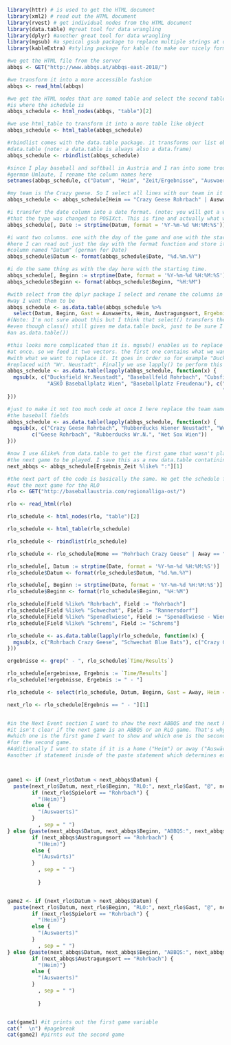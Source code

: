 <!-- The idea of this script is to update the NEXT EVENTS section on 
crazy-geese.at. So we actually need the schedule of both leagues 
The softball league is called ABBQS and the baseball league is called
RLO -->

```{r get and generate the tables, include = FALSE}

library(httr) # is used to get the HTML document
library(xml2) # read out the HTML document
library(rvest) # get individual nodes from the HTML document
library(data.table) #great tool for data wrangling
library(dplyr) #another great tool for data wrangling
library(mgsub) #a speical gsub package to replace multiple strings at once
library(kableExtra) #styling package for kable (to make our nicely formatted table)

#we get the HTML file from the server
abbqs <- GET("http://www.abbqs.at/abbqs-east-2018/")

#we transform it into a more accessible fashion
abbqs <- read_html(abbqs)

#we get the HTML nodes that are named table and select the second table. this
#is where the schedule is
abbqs_schedule <- html_nodes(abbqs, "table")[2]

#we use html_table to transform it into a more table like object
abbqs_schedule <- html_table(abbqs_schedule)

#rbindlist comes with the data.table package. it transforms our list object into a
#data.table (note: a data.table is always also a data.frame)
abbqs_schedule <- rbindlist(abbqs_schedule)

#since I play baseball and softball in Austria and I ran into some trouble with
#german Umlaute, I rename the column names here
setnames(abbqs_schedule, c("Datum", "Heim", "Zeit/Ergebnisse", "Auswaerts", "Austragungsort"))

#my team is the Crazy geese. So I select all lines with our team in it
abbqs_schedule <- abbqs_schedule[Heim == "Crazy Geese Rohrbach" | Auswaerts == "Crazy Geese Rohrbach"]

#i transfer the date column into a date format. (note: you will get a warning message
#that the type was changed to POSIXct. This is fine and actually what we want)
abbqs_schedule[, Date := strptime(Datum, format = '%Y-%m-%d %H:%M:%S')]

#i want two columns. one with the day of the game and one with the starting time
#here I can read out just the day with the format function and store it in a new
#column named "Datum" (german for Date)
abbqs_schedule$Datum <- format(abbqs_schedule$Date, "%d.%m.%Y")

#i do the same thing as with the day here with the starting time. 
abbqs_schedule[, Beginn := strptime(Date, format = '%Y-%m-%d %H:%M:%S')]
abbqs_schedule$Beginn <- format(abbqs_schedule$Beginn, "%H:%M")

#with select from the dplyr package I select and rename the columns in the
#way I want them to be
abbqs_schedule <- as.data.table(abbqs_schedule %>%
  select(Datum, Beginn, Gast = Auswaerts, Heim, Austragungsort, Ergebnis_Zeit = `Zeit/Ergebnisse`))
#(Note: I'm not sure about this but I think that select() transfers the data.table into something else
#even though class() still gives me data.table back, just to be sure I wrap the whole comannd into 
#an as.data.table())

#this looks more complicated than it is. mgsub() enables us to replace more than one character string
#at once. so we feed it two vectors. the first one contains what we want to replace and the second one
#with what we want to replace it. It goes in order so for example "Ducksfield Wr.Neustadt" gets 
#replaced with "Wr. Neustadt". Finally we use lapply() to perform this on the whole data.table
abbqs_schedule <- as.data.table(lapply(abbqs_schedule, function(x) {
  mgsub(x, c("Ducksfield Wr.Neustadt", "Baseballfeld Rohrbach", "Cubsfield Stockerau",
             "ASKÖ Baseballplatz Wien", "Baseballplatz Freudenau"), c("Wr. Neustadt", "Rohrbach", "Stockerau",
                                                                      "Spenadlwiese - Wien", "Freudenau - Wien"))
}))

#just to make it not too much code at once I here replace the team names and above we were replacing
#the baseball fields
abbqs_schedule <- as.data.table(lapply(abbqs_schedule, function(x) {
  mgsub(x, c("Crazy Geese Rohrbach", "Rubberducks Wiener Neustadt", "Wet Sox-Wanderers Wien"), 
        c("Geese Rohrbach", "Rubberducks Wr.N.", "Wet Sox Wien"))
}))

#now I use &like% from data.table to get the first game that wasn't played by now, so therfore
#the next game to be played. I save this as a new data.table contatining only one line
next_abbqs <- abbqs_schedule[Ergebnis_Zeit %like% ":"][1]

#the next part of the code is basically the same. We get the schedule for the RLO and filter
#out the next game for the RLO
rlo <- GET("http://baseballaustria.com/regionalliga-ost/")

rlo <- read_html(rlo)

rlo_schedule <- html_nodes(rlo, "table")[2]

rlo_schedule <- html_table(rlo_schedule)

rlo_schedule <- rbindlist(rlo_schedule)

rlo_schedule <- rlo_schedule[Home == "Rohrbach Crazy Geese" | Away == "Rohrbach Crazy Geese"]

rlo_schedule[, Datum := strptime(Date, format = '%Y-%m-%d %H:%M:%S')]
rlo_schedule$Datum <- format(rlo_schedule$Datum, "%d.%m.%Y")

rlo_schedule[, Beginn := strptime(Date, format = '%Y-%m-%d %H:%M:%S')]
rlo_schedule$Beginn <- format(rlo_schedule$Beginn, "%H:%M")

rlo_schedule[Field %like% "Rohrbach", Field := "Rohrbach"]
rlo_schedule[Field %like% "Schwechat", Field := "Rannersdorf"]
rlo_schedule[Field %like% "Spenadlwiese", Field := "Spenadlwiese - Wien"]
rlo_schedule[Field %like% "Schrems", Field := "Schrems"]

rlo_schedule <- as.data.table(lapply(rlo_schedule, function(x) {
  mgsub(x, c("Rohrbach Crazy Geese", "Schwechat Blue Bats"), c("Crazy Geese", "Blue Bats"))
}))

ergebnisse <- grep(" - ", rlo_schedule$`Time/Results`)

rlo_schedule[ergebnisse, Ergebnis := `Time/Results`]
rlo_schedule[!ergebnisse, Ergebnis := " - "]

rlo_schedule <- select(rlo_schedule, Datum, Beginn, Gast = Away, Heim = Home, Spielort = Field, Ergebnis)

next_rlo <- rlo_schedule[Ergebnis == " - "][1]


#in the Next Event section I want to show the next ABBQS and the next RLO game in order. But of course
#it isn't clear if the next game is an ABBQS or an RLO game. That's why I use an if statement to determine
#which one is the first game I want to show and which one is the second one. I just reverse the condition
#for the second game.
#Additionally I want to state if it is a home ("Heim") or away ("Auswärts") game. That's why I have 
#another if statement inisde of the paste statement which determines exactly this. 



game1 <- if (next_rlo$Datum < next_abbqs$Datum) {
  paste(next_rlo$Datum, next_rlo$Beginn, "RLO:", next_rlo$Gast, "@", next_rlo$Heim, 
        if (next_rlo$Spielort == "Rohrbach") {
          "(Heim)"}
        else {
          "(Auswaerts)"
        }
          , sep = " ")
} else {paste(next_abbqs$Datum, next_abbqs$Beginn, "ABBQS:", next_abbqs$Gast, "@", next_abbqs$Heim, 
        if (next_abbqs$Austragungsort == "Rohrbach") {
          "(Heim)"}
        else {
          "(Auswärts)"
        }
          , sep = " ")
            
          }


game2 <- if (next_rlo$Datum > next_abbqs$Datum) {
  paste(next_rlo$Datum, next_rlo$Beginn, "RLO:", next_rlo$Gast, "@", next_rlo$Heim, 
        if (next_rlo$Spielort == "Rohrbach") {
          "(Heim)"}
        else {
          "(Auswaerts)"
        }
          , sep = " ")
} else {paste(next_abbqs$Datum, next_abbqs$Beginn, "ABBQS:", next_abbqs$Gast, "@", next_abbqs$Heim, 
        if (next_abbqs$Austragungsort == "Rohrbach") {
          "(Heim)"}
        else {
          "(Auswaerts)"
        }
          , sep = " ")
            
          }



```
```{r showing the two games , echo = FALSE, results='asis'}
cat(game1) #it prints out the first game variable
cat("  \n") #pagebreak
cat(game2) #pirnts out the second game
```